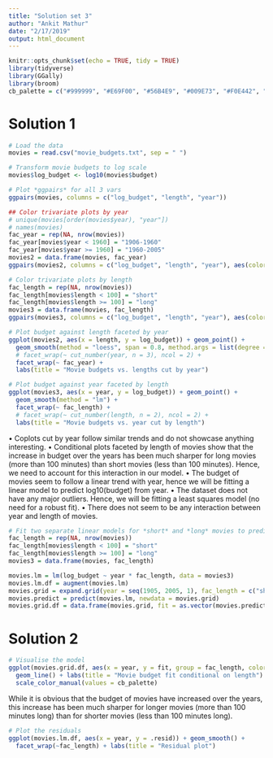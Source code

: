 ```yaml
---
title: "Solution set 3"
author: "Ankit Mathur"
date: "2/17/2019"
output: html_document
---
```


```r
knitr::opts_chunk$set(echo = TRUE, tidy = TRUE)
library(tidyverse)
library(GGally)
library(broom)
cb_palette = c("#999999", "#E69F00", "#56B4E9", "#009E73", "#F0E442", "#0072B2", "#D55E00", "#CC79A7")
```

# Solution 1

```r
# Load the data
movies = read.csv("movie_budgets.txt", sep = " ")
```

```r
# Transform movie budgets to log scale
movies$log_budget <- log10(movies$budget)
```

```r
# Plot *ggpairs* for all 3 vars
ggpairs(movies, columns = c("log_budget", "length", "year"))
```

```r
## Color trivariate plots by year
# unique(movies[order(movies$year), "year"])
# names(movies)
fac_year = rep(NA, nrow(movies))
fac_year[movies$year < 1960] = "1906-1960"
fac_year[movies$year >= 1960] = "1960-2005"
movies2 = data.frame(movies, fac_year)
ggpairs(movies2, columns = c("log_budget", "length", "year"), aes(color = fac_year))
```

```r
# Color trivariate plots by length
fac_length = rep(NA, nrow(movies))
fac_length[movies$length < 100] = "short"
fac_length[movies$length >= 100] = "long"
movies3 = data.frame(movies, fac_length)
ggpairs(movies3, columns = c("log_budget", "length", "year"), aes(color = fac_length))
```


```r
# Plot budget against length faceted by year
ggplot(movies2, aes(x = length, y = log_budget)) + geom_point() +
  geom_smooth(method = "loess", span = 0.8, method.args = list(degree = 1)) +
  # facet_wrap(~ cut_number(year, n = 3), ncol = 2) +
  facet_wrap(~ fac_year) +
  labs(title = "Movie budgets vs. lengths cut by year")
```

```r
# Plot budget against year faceted by length
ggplot(movies3, aes(x = year, y = log_budget)) + geom_point() +
  geom_smooth(method = "lm") +
  facet_wrap(~ fac_length) +
  # facet_wrap(~ cut_number(length, n = 2), ncol = 2) +
  labs(title = "Movie budgets vs. year cut by length")
```

• Coplots cut by year follow similar trends and do not showcase anything interesting.
• Conditional plots faceted by length of movies show that the increase in budget over the years has been much sharper for long movies (more than 100 minutes) than short movies (less than 100 minutes). Hence, we need to account for this interaction in our model.
• The budget of movies seem to follow a linear trend with year, hence we will be fitting a linear model to predict log10(budget) from year.
• The dataset does not have any major outliers. Hence, we will be fitting a least squares model (no need for a robust fit).
• There does not seem to be any interaction between year and length of movies.

```r
# Fit two separate linear models for *short* and *long* movies to predict budget from year
fac_length = rep(NA, nrow(movies))
fac_length[movies$length < 100] = "short"
fac_length[movies$length >= 100] = "long"
movies3 = data.frame(movies, fac_length)

movies.lm = lm(log_budget ~ year * fac_length, data = movies3)
movies.lm.df = augment(movies.lm)
movies.grid = expand.grid(year = seq(1905, 2005, 1), fac_length = c("short", "long"))
movies.predict = predict(movies.lm, newdata = movies.grid)
movies.grid.df = data.frame(movies.grid, fit = as.vector(movies.predict))
```

# Solution 2

```r
# Visualise the model
ggplot(movies.grid.df, aes(x = year, y = fit, group = fac_length, color = fac_length)) +
  geom_line() + labs(title = "Movie budget fit conditional on length") +
  scale_color_manual(values = cb_palette)
```
While it is obvious that the budget of movies have increased over the years, this increase has been much sharper for longer movies (more than 100 minutes long) than for shorter movies (less than 100 minutes long).

```r
# Plot the residuals
ggplot(movies.lm.df, aes(x = year, y = .resid)) + geom_smooth() +
  facet_wrap(~fac_length) + labs(title = "Residual plot")
```

